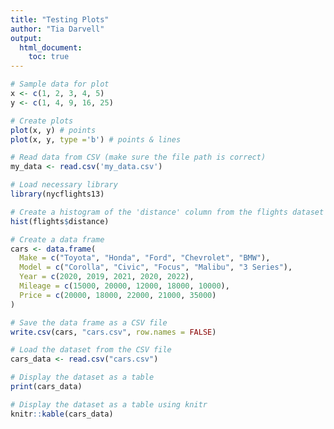 ```yaml
---
title: "Testing Plots"
author: "Tia Darvell"
output: 
  html_document:
    toc: true
---
```

```r
# Sample data for plot
x <- c(1, 2, 3, 4, 5)
y <- c(1, 4, 9, 16, 25)

# Create plots
plot(x, y) # points
plot(x, y, type ='b') # points & lines

# Read data from CSV (make sure the file path is correct)
my_data <- read.csv('my_data.csv') 

# Load necessary library
library(nycflights13)

# Create a histogram of the 'distance' column from the flights dataset
hist(flights$distance)

```

```r
# Create a data frame
cars <- data.frame(
  Make = c("Toyota", "Honda", "Ford", "Chevrolet", "BMW"),
  Model = c("Corolla", "Civic", "Focus", "Malibu", "3 Series"),
  Year = c(2020, 2019, 2021, 2020, 2022),
  Mileage = c(15000, 20000, 12000, 18000, 10000),
  Price = c(20000, 18000, 22000, 21000, 35000)
)

# Save the data frame as a CSV file
write.csv(cars, "cars.csv", row.names = FALSE)

# Load the dataset from the CSV file
cars_data <- read.csv("cars.csv")

# Display the dataset as a table
print(cars_data)

# Display the dataset as a table using knitr
knitr::kable(cars_data)
```